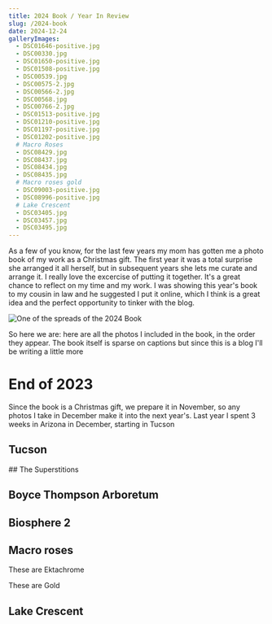 ```yaml
---
title: 2024 Book / Year In Review
slug: /2024-book
date: 2024-12-24
galleryImages:
  - DSC01646-positive.jpg
  - DSC00330.jpg
  - DSC01650-positive.jpg
  - DSC01508-positive.jpg
  - DSC00539.jpg
  - DSC00575-2.jpg
  - DSC00566-2.jpg
  - DSC00568.jpg
  - DSC00766-2.jpg
  - DSC01513-positive.jpg
  - DSC01210-positive.jpg
  - DSC01197-positive.jpg
  - DSC01202-positive.jpg
  # Macro Roses
  - DSC08429.jpg
  - DSC08437.jpg
  - DSC08434.jpg
  - DSC08435.jpg
  # Macro roses gold
  - DSC09003-positive.jpg
  - DSC08996-positive.jpg
  # Lake Crescent
  - DSC03405.jpg
  - DSC03457.jpg
  - DSC03495.jpg
---
```


As a few of you know, for the last few years my mom has gotten me a photo book of my work as a Christmas gift.
The first year it was a total surprise she arranged it all herself, but in subsequent years she lets me curate
and arrange it. I really love the excercise of putting it together. It's a great chance to reflect on my time and my work.
I was showing this year's book to my cousin in law and he suggested I put it online, which I think is a great idea
and the perfect opportunity to tinker with the blog. 

![One of the spreads of the 2024 Book](./IMG_5173.jpg)

So here we are: here are all the photos I included in the book, in the order they appear. The book itself is sparse on
captions but since this is a blog I'll be writing a little more

# End of 2023

Since the book is a Christmas gift, we prepare it in November, so any photos I take in December make it into the next year's.
Last year I spent 3 weeks in Arizona in December, starting in Tucson

## Tucson

<div className="flex flex-nowrap overflow-auto relative left-0 right-0 gap-4">
  <PostImage alt="Behold, a photograph" props={props} index={0} />
  <PostImage alt="Behold, a photograph" props={props} index={1} />
  <PostImage alt="Behold, a photograph" props={props} index={2} />
  <PostImage alt="Behold, a photograph" props={props} index={3} />
</div>
## The Superstitions

<PostImage alt="Behold, a photograph" props={props} index={4} />
<PostImage alt="Behold, a photograph" props={props} index={5} />
<PostImage alt="Behold, a photograph" props={props} index={6} />
<PostImage alt="Behold, a photograph" props={props} index={7} />


## Boyce Thompson Arboretum

<PostImage alt="Behold, a photograph" props={props} index={8} />
<PostImage alt="Behold, a photograph" props={props} index={9} />

## Biosphere 2

<PostImage alt="Behold, a photograph" props={props} index={10} />
<PostImage alt="Behold, a photograph" props={props} index={11} />
<PostImage alt="Behold, a photograph" props={props} index={12} />

## Macro roses

These are Ektachrome

<PostImage alt="Behold, a photograph" props={props} index={13} />
<PostImage alt="Behold, a photograph" props={props} index={14} />
<PostImage alt="Behold, a photograph" props={props} index={15} />
<PostImage alt="Behold, a photograph" props={props} index={16} />

These are Gold

<PostImage alt="Behold, a photograph" props={props} index={17} />
<PostImage alt="Behold, a photograph" props={props} index={18} />

## Lake Crescent

<PostImage alt="Behold, a photograph" props={props} index={19} />
<PostImage alt="Behold, a photograph" props={props} index={20} />
<PostImage alt="Behold, a photograph" props={props} index={21} />

